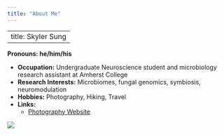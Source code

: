 ```yaml
---
title: "About Me"
---
```


---
title: Skyler Sung
---
__Pronouns: he/him/his__


- __Occupation:__ Undergraduate Neuroscience student and microbiology research assistant at Amherst College
- __Research Interests:__ Microbiomes, fungal genomics, symbiosis, neuromodulation
- __Hobbies:__ Photography, Hiking, Travel
- __Links:__ 
  - [Photography Website](www.skylersung.com)



![](Scholastics_2020.jpeg)
